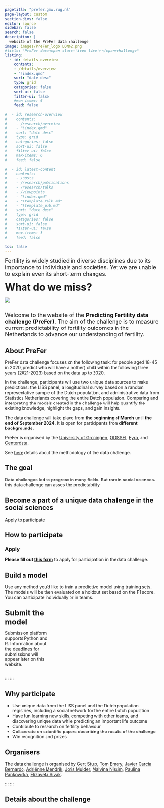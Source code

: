 ```yaml
---
pagetitle: "prefer.gmw.rug.nl"
page-layout: custom
section-divs: false
editor: source
sidebar: false
search: false
description: | 
  website of the PreFer data challenge
image: images/PreFer_logo LONG2.png
#title: "PreFer data<span class='icon-line'></span>challenge"
listing:
  - id: details-overview
    contents: 
    - /details/overview
    - "!index.qmd"
    sort: "date desc"
    type: grid
    categories: false
    sort-ui: false
    filter-ui: false
    #max-items: 6
    feed: false
    
#  - id: research-overview
#    contents: 
#    - /research/overview
#    - "!index.qmd"
#    sort: "date desc"
#    type: grid
#    categories: false
#    sort-ui: false
#    filter-ui: false
#    max-items: 6
#    feed: false
    
#  - id: latest-content
#    contents: 
#    - /posts
#    - /research/publications
#    - /research/talks
#    - /viewpoints
#    - "!index.qmd"
#    - "!template_talk.md"
#    - "!template_pub.md"
#    sort: "date desc"
#    type: grid
#    categories: false
#    sort-ui: false
#    filter-ui: false
#    max-items: 3
#    feed: false

toc: false
---
```


::: {.content-container}
::: {.top-story .purple-background}

::: grid

::: {.g-col-2 .g-col-lg-10 .top-story-text}
<!-- add emply line-->
<font size="+1">    </font>
  
<font size="+1">Fertility is widely studied in diverse disciplines due to its importance to individuals and societies. Yet we are unable to explain even its short-term changes.</font>  

<font size="+3">__What do we miss?__</font>
:::
::: {.g-col-2 .g-col-lg-2 .top-story-img}
![](/images/PreFer logo white_no text.png)
:::

:::

:::
::: 


<!-- quick overview -->
::: {.content-container}
::: {.listing-block}

<!-- add emply line-->
<font size="+1">    </font>  
<font size="+1">Welcome to the website of the __Predicting Fertility data challenge (PreFer)__. The aim of the challenge is to measure current predictability of fertility outcomes in the Netherlands to advance our understanding of fertility.</font>

:::
::::



<!--  overview  -->
::: {.content-container}
::: {.listing-block}
## About PreFer

PreFer data challenge focuses on the following task: for people aged 18-45 in 2020, predict who will have a(nother) child within the following three years (2021-2023) based on the data up to 2020. 

In the challenge, participants will use two unique data sources to make predictions: the LISS panel, a longitudinal survey based on a random representative sample of the Dutch population, and administrative data from Statistics Netherlands covering the entire Dutch population. Comparing and interpreting the models created in the challenge will help quantify the existing knowledge, highlight the gaps, and gain insights.  

The data challenge will take place from __the beginning of March__ until __the end of September 2024__. It is open for participants from __different backgrounds__.
  

PreFer is organised by the [University of Groningen](https://www.rug.nl/){target="_blank"}, [ODISSEI](https://odissei-data.nl/en/){target="_blank"}, [Eyra](https://www.eyra.co/){target="_blank"}, and [Centerdata](https://www.centerdata.nl/){target="_blank"}.  

See [here](#details-about-the-challenge) details about the methodology of the data challenge.

## The goal

Data challenges led to progress in many fields. But rare in social sciences. this data challenge can asses the predictability


:::
:::


::: {.pullout-text}
::: {.pullout-container}
::: {.pullout-block .black-background}


## Become a part of a unique data challenge in the social sciences {#apply-to}


::: {.button}
[Apply to participate](https://forms.gle/cxc7U24n5ox7A1vu7){target="_blank"}
:::

:::
:::
:::

<!-- how to participate -->
::: {.content-container}
::: {.listing-block}

## How to participate
<!-- :::: {.columns}-->
<!--::: {.column width="30%"}-->
### Apply 

__Please fill out [this form](https://forms.gle/cxc7U24n5ox7A1vu7){target="_blank"}__ to apply for participation in the data challenge.
  
## Build a model 

Use any method you’d like to train a predictive model using training sets. The models will be then evaluated on a holdout set based on the F1 score. You can participate individually or in teams.  
:::
::: {.column width="3%"}
:::
::: {.column width="30%"}
<font size="+2">__Submit the model__</font>  

Submission platform supports Python and R.
Information about the deadlines for submissions will appear later on this website.
 
:::

::::
:::
:::


<!-- why participate -->
::: {.content-container}
::: {.listing-block}
## Why participate
* Use unique data from the LISS panel and the Dutch population registries, including a social network for the entire Dutch population  
* Have fun learning new skills, competing with other teams, and discovering unique data while predicting an important life outcome  
* Contribute to research on fertility behaviour  
* Collaborate on scientific papers describing the results of the challenge  
* Win recognition and prizes  

:::
:::

<!-- organisers -->
::: {.content-container}
::: {.listing-block}
## Organisers
The data challenge is organised by [Gert Stulp](https://www.gertstulp.com/){target="_blank"}, [Tom Emery](https://tomemery.eu/){target="_blank"}, [Javier Garcia Bernardo](https://www.uu.nl/staff/JGarciaBernardo){target="_blank"}, [Adriënne Mendrik](https://www.linkedin.com/in/adriennemendrik?originalSubdomain=nl){target="_blank"}, [Joris Mulder](https://www.centerdata.nl/team/joris-mulder){target="_blank"}, [Malvina Nissim](https://malvinanissim.github.io/){target="_blank"}, [Paulina Pankowska](https://www.uu.nl/staff/PKPankowska){target="_blank"}, [Elizaveta Sivak](https://lisasivak.github.io/){target="_blank"}.
:::
:::

:::
:::

<!-- details about the challenge -->
::: {.content-container}
::: {.listing-block}

## Details about the challenge 

::: {#details-overview}
:::

:::
:::







